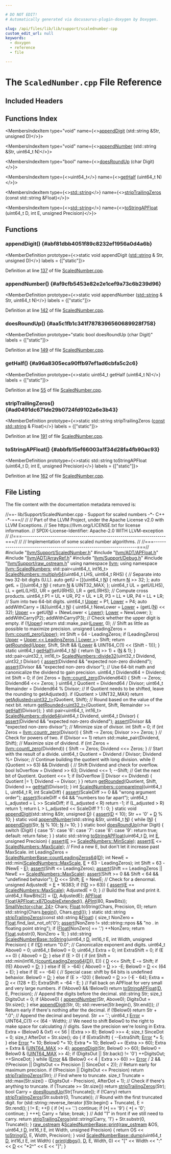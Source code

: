 ```yaml
---

# DO NOT EDIT!
# Automatically generated via docusaurus-plugin-doxygen by Doxygen.

slug: /api/files/lib/lib/support/scalednumber-cpp
custom_edit_url: null
keywords:
  - doxygen
  - reference
  - file

---
```





# The `ScaledNumber.cpp` File Reference

<DoxygenPage pluginConfig={pluginConfig}>



## Included Headers

<IncludesList>
<IncludesListItem
  filePath="llvm/Support/ScaledNumber.h"
  permalink="/docs/api/files/include/include/llvm/include/llvm/support/scalednumber-h"
  isLocal="true" />
<IncludesListItem
  filePath="llvm/ADT/APFloat.h"
  permalink="/docs/api/files/include/include/llvm/include/llvm/adt/apfloat-h"
  isLocal="true" />
<IncludesListItem
  filePath="llvm/ADT/ArrayRef.h"
  permalink="/docs/api/files/include/include/llvm/include/llvm/adt/arrayref-h"
  isLocal="true" />
<IncludesListItem
  filePath="llvm/Support/Debug.h"
  permalink="/docs/api/files/include/include/llvm/include/llvm/support/debug-h"
  isLocal="true" />
<IncludesListItem
  filePath="llvm/Support/raw_ostream.h"
  permalink="/docs/api/files/include/include/llvm/include/llvm/support/raw-ostream-h"
  isLocal="true" />
</IncludesList>

## Functions Index

<MembersIndex>

<MembersIndexItem
  type="void"
  name={<><a href="#abf81dbb4051f89c8232ef1956a0d4a6b">appendDigit</a> (std::string &amp;Str, unsigned D)</>}>
</MembersIndexItem>

<MembersIndexItem
  type="void"
  name={<><a href="#af9cfb5453e82e2e1cef9a73c6b239d96">appendNumber</a> (std::string &amp;Str, uint64&#95;t N)</>}>
</MembersIndexItem>

<MembersIndexItem
  type="bool"
  name={<><a href="#aa5c1fb1c341f7878396560689928f758">doesRoundUp</a> (char Digit)</>}>
</MembersIndexItem>

<MembersIndexItem
  type={<>uint64&#95;t</>}
  name={<><a href="#a96a8305eca90ffb97ef1ad6cbfa5c2c6">getHalf</a> (uint64&#95;t N)</>}>
</MembersIndexItem>

<MembersIndexItem
  type={<><a href="/docs/api/files/include/include/llvm/include/llvm/demangle/itaniumdemangle-h/#ae2b0d0345572d6718e219aa76d1d54edab45cffe084dd3d20d928bee85e7b0f21">std::string</a></>}
  name={<><a href="#ad0491dc671de29b0724fd9102a6e3b43">stripTrailingZeros</a> (const std::string &amp;Float)</>}>
</MembersIndexItem>

<MembersIndexItem
  type={<><a href="/docs/api/files/include/include/llvm/include/llvm/demangle/itaniumdemangle-h/#ae2b0d0345572d6718e219aa76d1d54edab45cffe084dd3d20d928bee85e7b0f21">std::string</a></>}
  name={<><a href="#abbfb15ef66003a1f34d28fa4fb90ac93">toStringAPFloat</a> (uint64&#95;t D, int E, unsigned Precision)</>}>
</MembersIndexItem>

</MembersIndex>


<SectionDefinition>

## Functions

### appendDigit() {#abf81dbb4051f89c8232ef1956a0d4a6b}

<MemberDefinition
  prototype={<>static void appendDigit (<a href="/docs/api/files/include/include/llvm/include/llvm/demangle/itaniumdemangle-h/#ae2b0d0345572d6718e219aa76d1d54edab45cffe084dd3d20d928bee85e7b0f21">std::string</a> &amp; Str, unsigned D)</>}
  labels = {["static"]}>

Definition at line <a href="#l00137">137</a> of file <a href="/docs/api/files/lib/lib/support/scalednumber-cpp">ScaledNumber.cpp</a>.
</MemberDefinition>

### appendNumber() {#af9cfb5453e82e2e1cef9a73c6b239d96}

<MemberDefinition
  prototype={<>static void appendNumber (<a href="/docs/api/files/include/include/llvm/include/llvm/demangle/itaniumdemangle-h/#ae2b0d0345572d6718e219aa76d1d54edab45cffe084dd3d20d928bee85e7b0f21">std::string</a> &amp; Str, uint64&#95;t N)</>}
  labels = {["static"]}>

Definition at line <a href="#l00142">142</a> of file <a href="/docs/api/files/lib/lib/support/scalednumber-cpp">ScaledNumber.cpp</a>.
</MemberDefinition>

### doesRoundUp() {#aa5c1fb1c341f7878396560689928f758}

<MemberDefinition
  prototype="static bool doesRoundUp (char Digit)"
  labels = {["static"]}>

Definition at line <a href="#l00149">149</a> of file <a href="/docs/api/files/lib/lib/support/scalednumber-cpp">ScaledNumber.cpp</a>.
</MemberDefinition>

### getHalf() {#a96a8305eca90ffb97ef1ad6cbfa5c2c6}

<MemberDefinition
  prototype={<>static uint64&#95;t getHalf (uint64&#95;t N)</>}
  labels = {["static"]}>

Definition at line <a href="#l00055">55</a> of file <a href="/docs/api/files/lib/lib/support/scalednumber-cpp">ScaledNumber.cpp</a>.
</MemberDefinition>

### stripTrailingZeros() {#ad0491dc671de29b0724fd9102a6e3b43}

<MemberDefinition
  prototype={<>static std::string stripTrailingZeros (<a href="/docs/api/files/lib/lib/target/lib/target/aarch64/aarch64promoteconstant-cpp/#a90f8350fecae261c25be85d38b451bff">const</a> <a href="/docs/api/files/include/include/llvm/include/llvm/demangle/itaniumdemangle-h/#ae2b0d0345572d6718e219aa76d1d54edab45cffe084dd3d20d928bee85e7b0f21">std::string</a> &amp; Float)</>}
  labels = {["static"]}>

Definition at line <a href="#l00191">191</a> of file <a href="/docs/api/files/lib/lib/support/scalednumber-cpp">ScaledNumber.cpp</a>.
</MemberDefinition>

### toStringAPFloat() {#abbfb15ef66003a1f34d28fa4fb90ac93}

<MemberDefinition
  prototype={<>static std::string toStringAPFloat (uint64&#95;t D, int E, unsigned Precision)</>}
  labels = {["static"]}>

Definition at line <a href="#l00162">162</a> of file <a href="/docs/api/files/lib/lib/support/scalednumber-cpp">ScaledNumber.cpp</a>.
</MemberDefinition>

</SectionDefinition>

## File Listing

The file content with the documentation metadata removed is:

<ProgramListing>

<Link id="l00001" /><CodeLine lineNumber="1"><Highlight kind="comment">//==- lib/Support/ScaledNumber.cpp - Support for scaled numbers -&#42;- C++ -&#42;-===//</Highlight><Highlight kind="normal"></Highlight></CodeLine>
<Link id="l00002" /><CodeLine lineNumber="2"><Highlight kind="normal"></Highlight><Highlight kind="comment">//</Highlight><Highlight kind="normal"></Highlight></CodeLine>
<Link id="l00003" /><CodeLine lineNumber="3"><Highlight kind="normal"></Highlight><Highlight kind="comment">// Part of the LLVM Project, under the Apache License v2.0 with LLVM Exceptions.</Highlight><Highlight kind="normal"></Highlight></CodeLine>
<Link id="l00004" /><CodeLine lineNumber="4"><Highlight kind="normal"></Highlight><Highlight kind="comment">// See https://llvm.org/LICENSE.txt for license information.</Highlight><Highlight kind="normal"></Highlight></CodeLine>
<Link id="l00005" /><CodeLine lineNumber="5"><Highlight kind="normal"></Highlight><Highlight kind="comment">// SPDX-License-Identifier: Apache-2.0 WITH LLVM-exception</Highlight><Highlight kind="normal"></Highlight></CodeLine>
<Link id="l00006" /><CodeLine lineNumber="6"><Highlight kind="normal"></Highlight><Highlight kind="comment">//</Highlight><Highlight kind="normal"></Highlight></CodeLine>
<Link id="l00007" /><CodeLine lineNumber="7"><Highlight kind="normal"></Highlight><Highlight kind="comment">//===----------------------------------------------------------------------===//</Highlight><Highlight kind="normal"></Highlight></CodeLine>
<Link id="l00008" /><CodeLine lineNumber="8"><Highlight kind="normal"></Highlight><Highlight kind="comment">//</Highlight><Highlight kind="normal"></Highlight></CodeLine>
<Link id="l00009" /><CodeLine lineNumber="9"><Highlight kind="normal"></Highlight><Highlight kind="comment">// Implementation of some scaled number algorithms.</Highlight><Highlight kind="normal"></Highlight></CodeLine>
<Link id="l00010" /><CodeLine lineNumber="10"><Highlight kind="normal"></Highlight><Highlight kind="comment">//</Highlight><Highlight kind="normal"></Highlight></CodeLine>
<Link id="l00011" /><CodeLine lineNumber="11"><Highlight kind="normal"></Highlight><Highlight kind="comment">//===----------------------------------------------------------------------===//</Highlight><Highlight kind="normal"></Highlight></CodeLine>
<Link id="l00012" /><CodeLine lineNumber="12"><Highlight kind="normal"></Highlight></CodeLine>
<Link id="l00013" /><CodeLine lineNumber="13"><Highlight kind="normal"></Highlight><Highlight kind="preprocessor">#include &quot;<a href="/docs/api/files/include/include/llvm/include/llvm/support/scalednumber-h">llvm/Support/ScaledNumber.h</a>&quot;</Highlight><Highlight kind="normal"></Highlight></CodeLine>
<Link id="l00014" /><CodeLine lineNumber="14"><Highlight kind="normal"></Highlight><Highlight kind="preprocessor">#include &quot;<a href="/docs/api/files/include/include/llvm/include/llvm/adt/apfloat-h">llvm/ADT/APFloat.h</a>&quot;</Highlight><Highlight kind="normal"></Highlight></CodeLine>
<Link id="l00015" /><CodeLine lineNumber="15"><Highlight kind="normal"></Highlight><Highlight kind="preprocessor">#include &quot;<a href="/docs/api/files/include/include/llvm/include/llvm/adt/arrayref-h">llvm/ADT/ArrayRef.h</a>&quot;</Highlight><Highlight kind="normal"></Highlight></CodeLine>
<Link id="l00016" /><CodeLine lineNumber="16"><Highlight kind="normal"></Highlight><Highlight kind="preprocessor">#include &quot;<a href="/docs/api/files/include/include/llvm/include/llvm/support/debug-h">llvm/Support/Debug.h</a>&quot;</Highlight><Highlight kind="normal"></Highlight></CodeLine>
<Link id="l00017" /><CodeLine lineNumber="17"><Highlight kind="normal"></Highlight><Highlight kind="preprocessor">#include &quot;<a href="/docs/api/files/include/include/llvm/include/llvm/support/raw-ostream-h">llvm/Support/raw&#95;ostream.h</a>&quot;</Highlight><Highlight kind="normal"></Highlight></CodeLine>
<Link id="l00018" /><CodeLine lineNumber="18"><Highlight kind="normal"></Highlight></CodeLine>
<Link id="l00019" /><CodeLine lineNumber="19"><Highlight kind="normal"></Highlight><Highlight kind="keyword">using namespace </Highlight><Highlight kind="normal"><a href="/docs/api/namespaces/llvm">llvm</a>;</Highlight></CodeLine>
<Link id="l00020" /><CodeLine lineNumber="20"><Highlight kind="normal"></Highlight><Highlight kind="keyword">using namespace </Highlight><Highlight kind="normal"><a href="/docs/api/namespaces/llvm/scalednumbers">llvm::ScaledNumbers</a>;</Highlight></CodeLine>
<Link id="l00021" /><CodeLine lineNumber="21"><Highlight kind="normal"></Highlight></CodeLine>
<Link id="l00022" /><CodeLine lineNumber="22" lineLink="/docs/api/namespaces/llvm/scalednumbers/#a22a8258f778d9c8d3069d89a611e0abd"><Highlight kind="normal">std::pair&lt;uint64&#95;t, int16&#95;t&gt; <a href="/docs/api/namespaces/llvm/scalednumbers/#a22a8258f778d9c8d3069d89a611e0abd">ScaledNumbers::multiply64</a>(uint64&#95;t LHS,</Highlight></CodeLine>
<Link id="l00023" /><CodeLine lineNumber="23"><Highlight kind="normal">                                                       uint64&#95;t RHS) &#123;</Highlight></CodeLine>
<Link id="l00024" /><CodeLine lineNumber="24"><Highlight kind="normal">  </Highlight><Highlight kind="comment">// Separate into two 32-bit digits (U.L).</Highlight><Highlight kind="normal"></Highlight></CodeLine>
<Link id="l00025" /><CodeLine lineNumber="25"><Highlight kind="normal">  </Highlight><Highlight kind="keyword">auto</Highlight><Highlight kind="normal"> getU = &#91;&#93;(uint64&#95;t <a href="/docs/api/files/lib/lib/support/regcomp-c/#a0240ac851181b84ac374872dc5434ee4">N</a>) &#123; </Highlight><Highlight kind="keywordflow">return</Highlight><Highlight kind="normal"> <a href="/docs/api/files/lib/lib/support/regcomp-c/#a0240ac851181b84ac374872dc5434ee4">N</a> &gt;&gt; 32; &#125;;</Highlight></CodeLine>
<Link id="l00026" /><CodeLine lineNumber="26"><Highlight kind="normal">  </Highlight><Highlight kind="keyword">auto</Highlight><Highlight kind="normal"> getL = &#91;&#93;(uint64&#95;t <a href="/docs/api/files/lib/lib/support/regcomp-c/#a0240ac851181b84ac374872dc5434ee4">N</a>) &#123; </Highlight><Highlight kind="keywordflow">return</Highlight><Highlight kind="normal"> <a href="/docs/api/files/lib/lib/support/regcomp-c/#a0240ac851181b84ac374872dc5434ee4">N</a> &amp; UINT32&#95;MAX; &#125;;</Highlight></CodeLine>
<Link id="l00027" /><CodeLine lineNumber="27"><Highlight kind="normal">  uint64&#95;t UL = getU(LHS), LL = getL(LHS), UR = getU(RHS), LR = getL(RHS);</Highlight></CodeLine>
<Link id="l00028" /><CodeLine lineNumber="28"><Highlight kind="normal"></Highlight></CodeLine>
<Link id="l00029" /><CodeLine lineNumber="29"><Highlight kind="normal">  </Highlight><Highlight kind="comment">// Compute cross products.</Highlight><Highlight kind="normal"></Highlight></CodeLine>
<Link id="l00030" /><CodeLine lineNumber="30"><Highlight kind="normal">  uint64&#95;t P1 = UL &#42; UR, P2 = UL &#42; LR, P3 = LL &#42; UR, P4 = LL &#42; LR;</Highlight></CodeLine>
<Link id="l00031" /><CodeLine lineNumber="31"><Highlight kind="normal"></Highlight></CodeLine>
<Link id="l00032" /><CodeLine lineNumber="32"><Highlight kind="normal">  </Highlight><Highlight kind="comment">// Sum into two 64-bit digits.</Highlight><Highlight kind="normal"></Highlight></CodeLine>
<Link id="l00033" /><CodeLine lineNumber="33"><Highlight kind="normal">  uint64&#95;t <a href="/docs/api/namespaces/llvm/#a6893db19648a2dba0912d181aaa57ec0a19de5b94f7b83900d4b296d9fa491aec">Upper</a> = P1, <a href="/docs/api/namespaces/llvm/#a6893db19648a2dba0912d181aaa57ec0ab75fcdd2d72d9e000beab48622402d93">Lower</a> = P4;</Highlight></CodeLine>
<Link id="l00034" /><CodeLine lineNumber="34"><Highlight kind="normal">  </Highlight><Highlight kind="keyword">auto</Highlight><Highlight kind="normal"> addWithCarry = &#91;&amp;&#93;(uint64&#95;t <a href="/docs/api/files/lib/lib/support/regcomp-c/#a0240ac851181b84ac374872dc5434ee4">N</a>) &#123;</Highlight></CodeLine>
<Link id="l00035" /><CodeLine lineNumber="35"><Highlight kind="normal">    uint64&#95;t NewLower = <a href="/docs/api/namespaces/llvm/#a6893db19648a2dba0912d181aaa57ec0ab75fcdd2d72d9e000beab48622402d93">Lower</a> + (getL(<a href="/docs/api/files/lib/lib/support/regcomp-c/#a0240ac851181b84ac374872dc5434ee4">N</a>) &lt;&lt; 32);</Highlight></CodeLine>
<Link id="l00036" /><CodeLine lineNumber="36"><Highlight kind="normal">    <a href="/docs/api/namespaces/llvm/#a6893db19648a2dba0912d181aaa57ec0a19de5b94f7b83900d4b296d9fa491aec">Upper</a> += getU(<a href="/docs/api/files/lib/lib/support/regcomp-c/#a0240ac851181b84ac374872dc5434ee4">N</a>) + (NewLower &lt; <a href="/docs/api/namespaces/llvm/#a6893db19648a2dba0912d181aaa57ec0ab75fcdd2d72d9e000beab48622402d93">Lower</a>);</Highlight></CodeLine>
<Link id="l00037" /><CodeLine lineNumber="37"><Highlight kind="normal">    <a href="/docs/api/namespaces/llvm/#a6893db19648a2dba0912d181aaa57ec0ab75fcdd2d72d9e000beab48622402d93">Lower</a> = NewLower;</Highlight></CodeLine>
<Link id="l00038" /><CodeLine lineNumber="38"><Highlight kind="normal">  &#125;;</Highlight></CodeLine>
<Link id="l00039" /><CodeLine lineNumber="39"><Highlight kind="normal">  addWithCarry(P2);</Highlight></CodeLine>
<Link id="l00040" /><CodeLine lineNumber="40"><Highlight kind="normal">  addWithCarry(P3);</Highlight></CodeLine>
<Link id="l00041" /><CodeLine lineNumber="41"><Highlight kind="normal"></Highlight></CodeLine>
<Link id="l00042" /><CodeLine lineNumber="42"><Highlight kind="normal">  </Highlight><Highlight kind="comment">// Check whether the upper digit is empty.</Highlight><Highlight kind="normal"></Highlight></CodeLine>
<Link id="l00043" /><CodeLine lineNumber="43"><Highlight kind="normal">  </Highlight><Highlight kind="keywordflow">if</Highlight><Highlight kind="normal"> (!<a href="/docs/api/namespaces/llvm/#a6893db19648a2dba0912d181aaa57ec0a19de5b94f7b83900d4b296d9fa491aec">Upper</a>)</Highlight></CodeLine>
<Link id="l00044" /><CodeLine lineNumber="44"><Highlight kind="normal">    </Highlight><Highlight kind="keywordflow">return</Highlight><Highlight kind="normal"> std::make&#95;pair(<a href="/docs/api/namespaces/llvm/#a6893db19648a2dba0912d181aaa57ec0ab75fcdd2d72d9e000beab48622402d93">Lower</a>, 0);</Highlight></CodeLine>
<Link id="l00045" /><CodeLine lineNumber="45"><Highlight kind="normal"></Highlight></CodeLine>
<Link id="l00046" /><CodeLine lineNumber="46"><Highlight kind="normal">  </Highlight><Highlight kind="comment">// Shift as little as possible to maximize precision.</Highlight><Highlight kind="normal"></Highlight></CodeLine>
<Link id="l00047" /><CodeLine lineNumber="47"><Highlight kind="normal">  </Highlight><Highlight kind="keywordtype">unsigned</Highlight><Highlight kind="normal"> LeadingZeros = <a href="/docs/api/namespaces/llvm/#a66191f0bcc8c62b784819e9e96ceeba2">llvm::countl&#95;zero</a>(<a href="/docs/api/namespaces/llvm/#a6893db19648a2dba0912d181aaa57ec0a19de5b94f7b83900d4b296d9fa491aec">Upper</a>);</Highlight></CodeLine>
<Link id="l00048" /><CodeLine lineNumber="48"><Highlight kind="normal">  </Highlight><Highlight kind="keywordtype">int</Highlight><Highlight kind="normal"> Shift = 64 - LeadingZeros;</Highlight></CodeLine>
<Link id="l00049" /><CodeLine lineNumber="49"><Highlight kind="normal">  </Highlight><Highlight kind="keywordflow">if</Highlight><Highlight kind="normal"> (LeadingZeros)</Highlight></CodeLine>
<Link id="l00050" /><CodeLine lineNumber="50"><Highlight kind="normal">    <a href="/docs/api/namespaces/llvm/#a6893db19648a2dba0912d181aaa57ec0a19de5b94f7b83900d4b296d9fa491aec">Upper</a> = <a href="/docs/api/namespaces/llvm/#a6893db19648a2dba0912d181aaa57ec0a19de5b94f7b83900d4b296d9fa491aec">Upper &lt;&lt; LeadingZeros | Lower &gt;</a>&gt; Shift;</Highlight></CodeLine>
<Link id="l00051" /><CodeLine lineNumber="51"><Highlight kind="normal">  </Highlight><Highlight kind="keywordflow">return</Highlight><Highlight kind="normal"> <a href="/docs/api/namespaces/llvm/scalednumbers/#a8cfbb3bd6b2b9dbaee4f30a5b5fa5968">getRounded</a>(<a href="/docs/api/namespaces/llvm/#a6893db19648a2dba0912d181aaa57ec0a19de5b94f7b83900d4b296d9fa491aec">Upper</a>, Shift,</Highlight></CodeLine>
<Link id="l00052" /><CodeLine lineNumber="52"><Highlight kind="normal">                    Shift &amp;&amp; (<a href="/docs/api/namespaces/llvm/#a6893db19648a2dba0912d181aaa57ec0ab75fcdd2d72d9e000beab48622402d93">Lower</a> &amp; UINT64&#95;C(1) &lt;&lt; (Shift - 1)));</Highlight></CodeLine>
<Link id="l00053" /><CodeLine lineNumber="53"><Highlight kind="normal">&#125;</Highlight></CodeLine>
<Link id="l00054" /><CodeLine lineNumber="54"><Highlight kind="normal"></Highlight></CodeLine>
<Link id="l00055" /><CodeLine lineNumber="55" lineLink="#a96a8305eca90ffb97ef1ad6cbfa5c2c6"><Highlight kind="normal"></Highlight><Highlight kind="keyword">static</Highlight><Highlight kind="normal"> uint64&#95;t <a href="#a96a8305eca90ffb97ef1ad6cbfa5c2c6">getHalf</a>(uint64&#95;t <a href="/docs/api/files/lib/lib/support/regcomp-c/#a0240ac851181b84ac374872dc5434ee4">N</a>) &#123; </Highlight><Highlight kind="keywordflow">return</Highlight><Highlight kind="normal"> (<a href="/docs/api/files/lib/lib/support/regcomp-c/#a0240ac851181b84ac374872dc5434ee4">N</a> &gt;&gt; 1) + (<a href="/docs/api/files/lib/lib/support/regcomp-c/#a0240ac851181b84ac374872dc5434ee4">N</a> &amp; 1); &#125;</Highlight></CodeLine>
<Link id="l00056" /><CodeLine lineNumber="56"><Highlight kind="normal"></Highlight></CodeLine>
<Link id="l00057" /><CodeLine lineNumber="57" lineLink="/docs/api/namespaces/llvm/scalednumbers/#aa14759185c83674952abadab760c2028"><Highlight kind="normal">std::pair&lt;uint32&#95;t, int16&#95;t&gt; <a href="/docs/api/namespaces/llvm/scalednumbers/#aa14759185c83674952abadab760c2028">ScaledNumbers::divide32</a>(uint32&#95;t Dividend,</Highlight></CodeLine>
<Link id="l00058" /><CodeLine lineNumber="58"><Highlight kind="normal">                                                     uint32&#95;t Divisor) &#123;</Highlight></CodeLine>
<Link id="l00059" /><CodeLine lineNumber="59"><Highlight kind="normal">  <a href="/docs/api/files/lib/lib/target/lib/target/amdgpu/silowercontrolflow-cpp/#a4868c5d81c5ccc98c47aeab6244346a0">assert</a>(Dividend &amp;&amp; </Highlight><Highlight kind="stringliteral">&quot;expected non-zero dividend&quot;</Highlight><Highlight kind="normal">);</Highlight></CodeLine>
<Link id="l00060" /><CodeLine lineNumber="60"><Highlight kind="normal">  <a href="/docs/api/files/lib/lib/target/lib/target/amdgpu/silowercontrolflow-cpp/#a4868c5d81c5ccc98c47aeab6244346a0">assert</a>(Divisor &amp;&amp; </Highlight><Highlight kind="stringliteral">&quot;expected non-zero divisor&quot;</Highlight><Highlight kind="normal">);</Highlight></CodeLine>
<Link id="l00061" /><CodeLine lineNumber="61"><Highlight kind="normal"></Highlight></CodeLine>
<Link id="l00062" /><CodeLine lineNumber="62"><Highlight kind="normal">  </Highlight><Highlight kind="comment">// Use 64-bit math and canonicalize the dividend to gain precision.</Highlight><Highlight kind="normal"></Highlight></CodeLine>
<Link id="l00063" /><CodeLine lineNumber="63"><Highlight kind="normal">  uint64&#95;t Dividend64 = Dividend;</Highlight></CodeLine>
<Link id="l00064" /><CodeLine lineNumber="64"><Highlight kind="normal">  </Highlight><Highlight kind="keywordtype">int</Highlight><Highlight kind="normal"> Shift = 0;</Highlight></CodeLine>
<Link id="l00065" /><CodeLine lineNumber="65"><Highlight kind="normal">  </Highlight><Highlight kind="keywordflow">if</Highlight><Highlight kind="normal"> (</Highlight><Highlight kind="keywordtype">int</Highlight><Highlight kind="normal"> Zeros = <a href="/docs/api/namespaces/llvm/#a66191f0bcc8c62b784819e9e96ceeba2">llvm::countl&#95;zero</a>(Dividend64)) &#123;</Highlight></CodeLine>
<Link id="l00066" /><CodeLine lineNumber="66"><Highlight kind="normal">    Shift -= Zeros;</Highlight></CodeLine>
<Link id="l00067" /><CodeLine lineNumber="67"><Highlight kind="normal">    Dividend64 &lt;&lt;= Zeros;</Highlight></CodeLine>
<Link id="l00068" /><CodeLine lineNumber="68"><Highlight kind="normal">  &#125;</Highlight></CodeLine>
<Link id="l00069" /><CodeLine lineNumber="69"><Highlight kind="normal">  uint64&#95;t Quotient = Dividend64 / Divisor;</Highlight></CodeLine>
<Link id="l00070" /><CodeLine lineNumber="70"><Highlight kind="normal">  uint64&#95;t Remainder = Dividend64 % Divisor;</Highlight></CodeLine>
<Link id="l00071" /><CodeLine lineNumber="71"><Highlight kind="normal"></Highlight></CodeLine>
<Link id="l00072" /><CodeLine lineNumber="72"><Highlight kind="normal">  </Highlight><Highlight kind="comment">// If Quotient needs to be shifted, leave the rounding to getAdjusted().</Highlight><Highlight kind="normal"></Highlight></CodeLine>
<Link id="l00073" /><CodeLine lineNumber="73"><Highlight kind="normal">  </Highlight><Highlight kind="keywordflow">if</Highlight><Highlight kind="normal"> (Quotient &gt; UINT32&#95;MAX)</Highlight></CodeLine>
<Link id="l00074" /><CodeLine lineNumber="74"><Highlight kind="normal">    </Highlight><Highlight kind="keywordflow">return</Highlight><Highlight kind="normal"> <a href="/docs/api/namespaces/llvm/scalednumbers/#a577d9fbdf827eebebf03e40b1d271f51">getAdjusted&lt;uint32&#95;t&gt;</a>(Quotient, Shift);</Highlight></CodeLine>
<Link id="l00075" /><CodeLine lineNumber="75"><Highlight kind="normal"></Highlight></CodeLine>
<Link id="l00076" /><CodeLine lineNumber="76"><Highlight kind="normal">  </Highlight><Highlight kind="comment">// Round based on the value of the next bit.</Highlight><Highlight kind="normal"></Highlight></CodeLine>
<Link id="l00077" /><CodeLine lineNumber="77"><Highlight kind="normal">  </Highlight><Highlight kind="keywordflow">return</Highlight><Highlight kind="normal"> <a href="/docs/api/namespaces/llvm/scalednumbers/#a8cfbb3bd6b2b9dbaee4f30a5b5fa5968">getRounded&lt;uint32&#95;t&gt;</a>(Quotient, Shift, Remainder &gt;= <a href="#a96a8305eca90ffb97ef1ad6cbfa5c2c6">getHalf</a>(Divisor));</Highlight></CodeLine>
<Link id="l00078" /><CodeLine lineNumber="78"><Highlight kind="normal">&#125;</Highlight></CodeLine>
<Link id="l00079" /><CodeLine lineNumber="79"><Highlight kind="normal"></Highlight></CodeLine>
<Link id="l00080" /><CodeLine lineNumber="80" lineLink="/docs/api/namespaces/llvm/scalednumbers/#a0a6b36937186eb47bc6004f2eb0a7eee"><Highlight kind="normal">std::pair&lt;uint64&#95;t, int16&#95;t&gt; <a href="/docs/api/namespaces/llvm/scalednumbers/#a0a6b36937186eb47bc6004f2eb0a7eee">ScaledNumbers::divide64</a>(uint64&#95;t Dividend,</Highlight></CodeLine>
<Link id="l00081" /><CodeLine lineNumber="81"><Highlight kind="normal">                                                     uint64&#95;t Divisor) &#123;</Highlight></CodeLine>
<Link id="l00082" /><CodeLine lineNumber="82"><Highlight kind="normal">  <a href="/docs/api/files/lib/lib/target/lib/target/amdgpu/silowercontrolflow-cpp/#a4868c5d81c5ccc98c47aeab6244346a0">assert</a>(Dividend &amp;&amp; </Highlight><Highlight kind="stringliteral">&quot;expected non-zero dividend&quot;</Highlight><Highlight kind="normal">);</Highlight></CodeLine>
<Link id="l00083" /><CodeLine lineNumber="83"><Highlight kind="normal">  <a href="/docs/api/files/lib/lib/target/lib/target/amdgpu/silowercontrolflow-cpp/#a4868c5d81c5ccc98c47aeab6244346a0">assert</a>(Divisor &amp;&amp; </Highlight><Highlight kind="stringliteral">&quot;expected non-zero divisor&quot;</Highlight><Highlight kind="normal">);</Highlight></CodeLine>
<Link id="l00084" /><CodeLine lineNumber="84"><Highlight kind="normal"></Highlight></CodeLine>
<Link id="l00085" /><CodeLine lineNumber="85"><Highlight kind="normal">  </Highlight><Highlight kind="comment">// Minimize size of divisor.</Highlight><Highlight kind="normal"></Highlight></CodeLine>
<Link id="l00086" /><CodeLine lineNumber="86"><Highlight kind="normal">  </Highlight><Highlight kind="keywordtype">int</Highlight><Highlight kind="normal"> Shift = 0;</Highlight></CodeLine>
<Link id="l00087" /><CodeLine lineNumber="87"><Highlight kind="normal">  </Highlight><Highlight kind="keywordflow">if</Highlight><Highlight kind="normal"> (</Highlight><Highlight kind="keywordtype">int</Highlight><Highlight kind="normal"> Zeros = <a href="/docs/api/namespaces/llvm/#a57d2f9ee99e9e68cff564d0d579c8163">llvm::countr&#95;zero</a>(Divisor)) &#123;</Highlight></CodeLine>
<Link id="l00088" /><CodeLine lineNumber="88"><Highlight kind="normal">    Shift -= Zeros;</Highlight></CodeLine>
<Link id="l00089" /><CodeLine lineNumber="89"><Highlight kind="normal">    Divisor &gt;&gt;= Zeros;</Highlight></CodeLine>
<Link id="l00090" /><CodeLine lineNumber="90"><Highlight kind="normal">  &#125;</Highlight></CodeLine>
<Link id="l00091" /><CodeLine lineNumber="91"><Highlight kind="normal"></Highlight></CodeLine>
<Link id="l00092" /><CodeLine lineNumber="92"><Highlight kind="normal">  </Highlight><Highlight kind="comment">// Check for powers of two.</Highlight><Highlight kind="normal"></Highlight></CodeLine>
<Link id="l00093" /><CodeLine lineNumber="93"><Highlight kind="normal">  </Highlight><Highlight kind="keywordflow">if</Highlight><Highlight kind="normal"> (Divisor == 1)</Highlight></CodeLine>
<Link id="l00094" /><CodeLine lineNumber="94"><Highlight kind="normal">    </Highlight><Highlight kind="keywordflow">return</Highlight><Highlight kind="normal"> std::make&#95;pair(Dividend, Shift);</Highlight></CodeLine>
<Link id="l00095" /><CodeLine lineNumber="95"><Highlight kind="normal"></Highlight></CodeLine>
<Link id="l00096" /><CodeLine lineNumber="96"><Highlight kind="normal">  </Highlight><Highlight kind="comment">// Maximize size of dividend.</Highlight><Highlight kind="normal"></Highlight></CodeLine>
<Link id="l00097" /><CodeLine lineNumber="97"><Highlight kind="normal">  </Highlight><Highlight kind="keywordflow">if</Highlight><Highlight kind="normal"> (</Highlight><Highlight kind="keywordtype">int</Highlight><Highlight kind="normal"> Zeros = <a href="/docs/api/namespaces/llvm/#a66191f0bcc8c62b784819e9e96ceeba2">llvm::countl&#95;zero</a>(Dividend)) &#123;</Highlight></CodeLine>
<Link id="l00098" /><CodeLine lineNumber="98"><Highlight kind="normal">    Shift -= Zeros;</Highlight></CodeLine>
<Link id="l00099" /><CodeLine lineNumber="99"><Highlight kind="normal">    Dividend &lt;&lt;= Zeros;</Highlight></CodeLine>
<Link id="l00100" /><CodeLine lineNumber="100"><Highlight kind="normal">  &#125;</Highlight></CodeLine>
<Link id="l00101" /><CodeLine lineNumber="101"><Highlight kind="normal"></Highlight></CodeLine>
<Link id="l00102" /><CodeLine lineNumber="102"><Highlight kind="normal">  </Highlight><Highlight kind="comment">// Start with the result of a divide.</Highlight><Highlight kind="normal"></Highlight></CodeLine>
<Link id="l00103" /><CodeLine lineNumber="103"><Highlight kind="normal">  uint64&#95;t Quotient = Dividend / Divisor;</Highlight></CodeLine>
<Link id="l00104" /><CodeLine lineNumber="104"><Highlight kind="normal">  Dividend %= Divisor;</Highlight></CodeLine>
<Link id="l00105" /><CodeLine lineNumber="105"><Highlight kind="normal"></Highlight></CodeLine>
<Link id="l00106" /><CodeLine lineNumber="106"><Highlight kind="normal">  </Highlight><Highlight kind="comment">// Continue building the quotient with long division.</Highlight><Highlight kind="normal"></Highlight></CodeLine>
<Link id="l00107" /><CodeLine lineNumber="107"><Highlight kind="normal">  </Highlight><Highlight kind="keywordflow">while</Highlight><Highlight kind="normal"> (!(Quotient &gt;&gt; 63) &amp;&amp; Dividend) &#123;</Highlight></CodeLine>
<Link id="l00108" /><CodeLine lineNumber="108"><Highlight kind="normal">    </Highlight><Highlight kind="comment">// Shift Dividend and check for overflow.</Highlight><Highlight kind="normal"></Highlight></CodeLine>
<Link id="l00109" /><CodeLine lineNumber="109"><Highlight kind="normal">    </Highlight><Highlight kind="keywordtype">bool</Highlight><Highlight kind="normal"> IsOverflow = Dividend &gt;&gt; 63;</Highlight></CodeLine>
<Link id="l00110" /><CodeLine lineNumber="110"><Highlight kind="normal">    Dividend &lt;&lt;= 1;</Highlight></CodeLine>
<Link id="l00111" /><CodeLine lineNumber="111"><Highlight kind="normal">    --Shift;</Highlight></CodeLine>
<Link id="l00112" /><CodeLine lineNumber="112"><Highlight kind="normal"></Highlight></CodeLine>
<Link id="l00113" /><CodeLine lineNumber="113"><Highlight kind="normal">    </Highlight><Highlight kind="comment">// Get the next bit of Quotient.</Highlight><Highlight kind="normal"></Highlight></CodeLine>
<Link id="l00114" /><CodeLine lineNumber="114"><Highlight kind="normal">    Quotient &lt;&lt;= 1;</Highlight></CodeLine>
<Link id="l00115" /><CodeLine lineNumber="115"><Highlight kind="normal">    </Highlight><Highlight kind="keywordflow">if</Highlight><Highlight kind="normal"> (IsOverflow || Divisor &lt;= Dividend) &#123;</Highlight></CodeLine>
<Link id="l00116" /><CodeLine lineNumber="116"><Highlight kind="normal">      Quotient |= 1;</Highlight></CodeLine>
<Link id="l00117" /><CodeLine lineNumber="117"><Highlight kind="normal">      Dividend -= Divisor;</Highlight></CodeLine>
<Link id="l00118" /><CodeLine lineNumber="118"><Highlight kind="normal">    &#125;</Highlight></CodeLine>
<Link id="l00119" /><CodeLine lineNumber="119"><Highlight kind="normal">  &#125;</Highlight></CodeLine>
<Link id="l00120" /><CodeLine lineNumber="120"><Highlight kind="normal"></Highlight></CodeLine>
<Link id="l00121" /><CodeLine lineNumber="121"><Highlight kind="normal">  </Highlight><Highlight kind="keywordflow">return</Highlight><Highlight kind="normal"> <a href="/docs/api/namespaces/llvm/scalednumbers/#a8cfbb3bd6b2b9dbaee4f30a5b5fa5968">getRounded</a>(Quotient, Shift, Dividend &gt;= <a href="#a96a8305eca90ffb97ef1ad6cbfa5c2c6">getHalf</a>(Divisor));</Highlight></CodeLine>
<Link id="l00122" /><CodeLine lineNumber="122"><Highlight kind="normal">&#125;</Highlight></CodeLine>
<Link id="l00123" /><CodeLine lineNumber="123"><Highlight kind="normal"></Highlight></CodeLine>
<Link id="l00124" /><CodeLine lineNumber="124" lineLink="/docs/api/namespaces/llvm/scalednumbers/#ac4653521234cb7bc516c08e898036a42"><Highlight kind="normal"></Highlight><Highlight kind="keywordtype">int</Highlight><Highlight kind="normal"> <a href="/docs/api/namespaces/llvm/scalednumbers/#ac4653521234cb7bc516c08e898036a42">ScaledNumbers::compareImpl</a>(uint64&#95;t L, uint64&#95;t R, </Highlight><Highlight kind="keywordtype">int</Highlight><Highlight kind="normal"> ScaleDiff) &#123;</Highlight></CodeLine>
<Link id="l00125" /><CodeLine lineNumber="125"><Highlight kind="normal">  <a href="/docs/api/files/lib/lib/target/lib/target/amdgpu/silowercontrolflow-cpp/#a4868c5d81c5ccc98c47aeab6244346a0">assert</a>(ScaleDiff &gt;= 0 &amp;&amp; </Highlight><Highlight kind="stringliteral">&quot;wrong argument order&quot;</Highlight><Highlight kind="normal">);</Highlight></CodeLine>
<Link id="l00126" /><CodeLine lineNumber="126"><Highlight kind="normal">  <a href="/docs/api/files/lib/lib/target/lib/target/amdgpu/silowercontrolflow-cpp/#a4868c5d81c5ccc98c47aeab6244346a0">assert</a>(ScaleDiff &lt; 64 &amp;&amp; </Highlight><Highlight kind="stringliteral">&quot;numbers too far apart&quot;</Highlight><Highlight kind="normal">);</Highlight></CodeLine>
<Link id="l00127" /><CodeLine lineNumber="127"><Highlight kind="normal"></Highlight></CodeLine>
<Link id="l00128" /><CodeLine lineNumber="128"><Highlight kind="normal">  uint64&#95;t L&#95;adjusted = L &gt;&gt; ScaleDiff;</Highlight></CodeLine>
<Link id="l00129" /><CodeLine lineNumber="129"><Highlight kind="normal">  </Highlight><Highlight kind="keywordflow">if</Highlight><Highlight kind="normal"> (L&#95;adjusted &lt; R)</Highlight></CodeLine>
<Link id="l00130" /><CodeLine lineNumber="130"><Highlight kind="normal">    </Highlight><Highlight kind="keywordflow">return</Highlight><Highlight kind="normal"> -1;</Highlight></CodeLine>
<Link id="l00131" /><CodeLine lineNumber="131"><Highlight kind="normal">  </Highlight><Highlight kind="keywordflow">if</Highlight><Highlight kind="normal"> (L&#95;adjusted &gt; R)</Highlight></CodeLine>
<Link id="l00132" /><CodeLine lineNumber="132"><Highlight kind="normal">    </Highlight><Highlight kind="keywordflow">return</Highlight><Highlight kind="normal"> 1;</Highlight></CodeLine>
<Link id="l00133" /><CodeLine lineNumber="133"><Highlight kind="normal"></Highlight></CodeLine>
<Link id="l00134" /><CodeLine lineNumber="134"><Highlight kind="normal">  </Highlight><Highlight kind="keywordflow">return</Highlight><Highlight kind="normal"> L &gt; L&#95;adjusted &lt;&lt; ScaleDiff ? 1 : 0;</Highlight></CodeLine>
<Link id="l00135" /><CodeLine lineNumber="135"><Highlight kind="normal">&#125;</Highlight></CodeLine>
<Link id="l00136" /><CodeLine lineNumber="136"><Highlight kind="normal"></Highlight></CodeLine>
<Link id="l00137" /><CodeLine lineNumber="137" lineLink="#abf81dbb4051f89c8232ef1956a0d4a6b"><Highlight kind="normal"></Highlight><Highlight kind="keyword">static</Highlight><Highlight kind="normal"> </Highlight><Highlight kind="keywordtype">void</Highlight><Highlight kind="normal"> <a href="#abf81dbb4051f89c8232ef1956a0d4a6b">appendDigit</a>(std::string &amp;Str, </Highlight><Highlight kind="keywordtype">unsigned</Highlight><Highlight kind="normal"> <a href="/docs/api/files/lib/lib/ir/builtingcs-cpp/#a6a9f043784cf87001c84980afa76da82">D</a>) &#123;</Highlight></CodeLine>
<Link id="l00138" /><CodeLine lineNumber="138"><Highlight kind="normal">  <a href="/docs/api/files/lib/lib/target/lib/target/amdgpu/silowercontrolflow-cpp/#a4868c5d81c5ccc98c47aeab6244346a0">assert</a>(<a href="/docs/api/files/lib/lib/ir/builtingcs-cpp/#a6a9f043784cf87001c84980afa76da82">D</a> &lt; 10);</Highlight></CodeLine>
<Link id="l00139" /><CodeLine lineNumber="139"><Highlight kind="normal">  Str += </Highlight><Highlight kind="charliteral">&#39;0&#39;</Highlight><Highlight kind="normal"> + <a href="/docs/api/files/lib/lib/ir/builtingcs-cpp/#a6a9f043784cf87001c84980afa76da82">D</a> % 10;</Highlight></CodeLine>
<Link id="l00140" /><CodeLine lineNumber="140"><Highlight kind="normal">&#125;</Highlight></CodeLine>
<Link id="l00141" /><CodeLine lineNumber="141"><Highlight kind="normal"></Highlight></CodeLine>
<Link id="l00142" /><CodeLine lineNumber="142" lineLink="#af9cfb5453e82e2e1cef9a73c6b239d96"><Highlight kind="normal"></Highlight><Highlight kind="keyword">static</Highlight><Highlight kind="normal"> </Highlight><Highlight kind="keywordtype">void</Highlight><Highlight kind="normal"> <a href="#af9cfb5453e82e2e1cef9a73c6b239d96">appendNumber</a>(std::string &amp;Str, uint64&#95;t <a href="/docs/api/files/lib/lib/support/regcomp-c/#a0240ac851181b84ac374872dc5434ee4">N</a>) &#123;</Highlight></CodeLine>
<Link id="l00143" /><CodeLine lineNumber="143"><Highlight kind="normal">  </Highlight><Highlight kind="keywordflow">while</Highlight><Highlight kind="normal"> (<a href="/docs/api/files/lib/lib/support/regcomp-c/#a0240ac851181b84ac374872dc5434ee4">N</a>) &#123;</Highlight></CodeLine>
<Link id="l00144" /><CodeLine lineNumber="144"><Highlight kind="normal">    <a href="#abf81dbb4051f89c8232ef1956a0d4a6b">appendDigit</a>(Str, <a href="/docs/api/files/lib/lib/support/regcomp-c/#a0240ac851181b84ac374872dc5434ee4">N</a> % 10);</Highlight></CodeLine>
<Link id="l00145" /><CodeLine lineNumber="145"><Highlight kind="normal">    <a href="/docs/api/files/lib/lib/support/regcomp-c/#a0240ac851181b84ac374872dc5434ee4">N</a> /= 10;</Highlight></CodeLine>
<Link id="l00146" /><CodeLine lineNumber="146"><Highlight kind="normal">  &#125;</Highlight></CodeLine>
<Link id="l00147" /><CodeLine lineNumber="147"><Highlight kind="normal">&#125;</Highlight></CodeLine>
<Link id="l00148" /><CodeLine lineNumber="148"><Highlight kind="normal"></Highlight></CodeLine>
<Link id="l00149" /><CodeLine lineNumber="149" lineLink="#aa5c1fb1c341f7878396560689928f758"><Highlight kind="normal"></Highlight><Highlight kind="keyword">static</Highlight><Highlight kind="normal"> </Highlight><Highlight kind="keywordtype">bool</Highlight><Highlight kind="normal"> <a href="#aa5c1fb1c341f7878396560689928f758">doesRoundUp</a>(</Highlight><Highlight kind="keywordtype">char</Highlight><Highlight kind="normal"> Digit) &#123;</Highlight></CodeLine>
<Link id="l00150" /><CodeLine lineNumber="150"><Highlight kind="normal">  </Highlight><Highlight kind="keywordflow">switch</Highlight><Highlight kind="normal"> (Digit) &#123;</Highlight></CodeLine>
<Link id="l00151" /><CodeLine lineNumber="151"><Highlight kind="normal">  </Highlight><Highlight kind="keywordflow">case</Highlight><Highlight kind="normal"> </Highlight><Highlight kind="charliteral">&#39;5&#39;</Highlight><Highlight kind="normal">:</Highlight></CodeLine>
<Link id="l00152" /><CodeLine lineNumber="152"><Highlight kind="normal">  </Highlight><Highlight kind="keywordflow">case</Highlight><Highlight kind="normal"> </Highlight><Highlight kind="charliteral">&#39;6&#39;</Highlight><Highlight kind="normal">:</Highlight></CodeLine>
<Link id="l00153" /><CodeLine lineNumber="153"><Highlight kind="normal">  </Highlight><Highlight kind="keywordflow">case</Highlight><Highlight kind="normal"> </Highlight><Highlight kind="charliteral">&#39;7&#39;</Highlight><Highlight kind="normal">:</Highlight></CodeLine>
<Link id="l00154" /><CodeLine lineNumber="154"><Highlight kind="normal">  </Highlight><Highlight kind="keywordflow">case</Highlight><Highlight kind="normal"> </Highlight><Highlight kind="charliteral">&#39;8&#39;</Highlight><Highlight kind="normal">:</Highlight></CodeLine>
<Link id="l00155" /><CodeLine lineNumber="155"><Highlight kind="normal">  </Highlight><Highlight kind="keywordflow">case</Highlight><Highlight kind="normal"> </Highlight><Highlight kind="charliteral">&#39;9&#39;</Highlight><Highlight kind="normal">:</Highlight></CodeLine>
<Link id="l00156" /><CodeLine lineNumber="156"><Highlight kind="normal">    </Highlight><Highlight kind="keywordflow">return</Highlight><Highlight kind="normal"> </Highlight><Highlight kind="keyword">true</Highlight><Highlight kind="normal">;</Highlight></CodeLine>
<Link id="l00157" /><CodeLine lineNumber="157"><Highlight kind="normal">  </Highlight><Highlight kind="keywordflow">default</Highlight><Highlight kind="normal">:</Highlight></CodeLine>
<Link id="l00158" /><CodeLine lineNumber="158"><Highlight kind="normal">    </Highlight><Highlight kind="keywordflow">return</Highlight><Highlight kind="normal"> </Highlight><Highlight kind="keyword">false</Highlight><Highlight kind="normal">;</Highlight></CodeLine>
<Link id="l00159" /><CodeLine lineNumber="159"><Highlight kind="normal">  &#125;</Highlight></CodeLine>
<Link id="l00160" /><CodeLine lineNumber="160"><Highlight kind="normal">&#125;</Highlight></CodeLine>
<Link id="l00161" /><CodeLine lineNumber="161"><Highlight kind="normal"></Highlight></CodeLine>
<Link id="l00162" /><CodeLine lineNumber="162" lineLink="#abbfb15ef66003a1f34d28fa4fb90ac93"><Highlight kind="normal"></Highlight><Highlight kind="keyword">static</Highlight><Highlight kind="normal"> std::string <a href="#abbfb15ef66003a1f34d28fa4fb90ac93">toStringAPFloat</a>(uint64&#95;t <a href="/docs/api/files/lib/lib/ir/builtingcs-cpp/#a6a9f043784cf87001c84980afa76da82">D</a>, </Highlight><Highlight kind="keywordtype">int</Highlight><Highlight kind="normal"> <a href="/docs/api/files/lib/lib/ir/builtingcs-cpp/#abb2b3a60ccc38a28239e19a1646e0c8a">E</a>, </Highlight><Highlight kind="keywordtype">unsigned</Highlight><Highlight kind="normal"> Precision) &#123;</Highlight></CodeLine>
<Link id="l00163" /><CodeLine lineNumber="163"><Highlight kind="normal">  <a href="/docs/api/files/lib/lib/target/lib/target/amdgpu/silowercontrolflow-cpp/#a4868c5d81c5ccc98c47aeab6244346a0">assert</a>(<a href="/docs/api/files/lib/lib/ir/builtingcs-cpp/#abb2b3a60ccc38a28239e19a1646e0c8a">E</a> &gt;= <a href="/docs/api/namespaces/llvm/scalednumbers/#a531ff53704c3545c63189ddea8e9b39b">ScaledNumbers::MinScale</a>);</Highlight></CodeLine>
<Link id="l00164" /><CodeLine lineNumber="164"><Highlight kind="normal">  <a href="/docs/api/files/lib/lib/target/lib/target/amdgpu/silowercontrolflow-cpp/#a4868c5d81c5ccc98c47aeab6244346a0">assert</a>(<a href="/docs/api/files/lib/lib/ir/builtingcs-cpp/#abb2b3a60ccc38a28239e19a1646e0c8a">E</a> &lt;= <a href="/docs/api/namespaces/llvm/scalednumbers/#aa8aa6fe9d8188e55bf93404e0e19a7d9">ScaledNumbers::MaxScale</a>);</Highlight></CodeLine>
<Link id="l00165" /><CodeLine lineNumber="165"><Highlight kind="normal"></Highlight></CodeLine>
<Link id="l00166" /><CodeLine lineNumber="166"><Highlight kind="normal">  </Highlight><Highlight kind="comment">// Find a new E, but don&#39;t let it increase past MaxScale.</Highlight><Highlight kind="normal"></Highlight></CodeLine>
<Link id="l00167" /><CodeLine lineNumber="167"><Highlight kind="normal">  </Highlight><Highlight kind="keywordtype">int</Highlight><Highlight kind="normal"> LeadingZeros = <a href="/docs/api/classes/llvm/scalednumberbase/#a1b5e7c1354f6907638d72d82e6f70af9">ScaledNumberBase::countLeadingZeros64</a>(<a href="/docs/api/files/lib/lib/ir/builtingcs-cpp/#a6a9f043784cf87001c84980afa76da82">D</a>);</Highlight></CodeLine>
<Link id="l00168" /><CodeLine lineNumber="168"><Highlight kind="normal">  </Highlight><Highlight kind="keywordtype">int</Highlight><Highlight kind="normal"> NewE = std::min(<a href="/docs/api/namespaces/llvm/scalednumbers/#aa8aa6fe9d8188e55bf93404e0e19a7d9">ScaledNumbers::MaxScale</a>, <a href="/docs/api/files/lib/lib/ir/builtingcs-cpp/#abb2b3a60ccc38a28239e19a1646e0c8a">E</a> + 63 - LeadingZeros);</Highlight></CodeLine>
<Link id="l00169" /><CodeLine lineNumber="169"><Highlight kind="normal">  </Highlight><Highlight kind="keywordtype">int</Highlight><Highlight kind="normal"> Shift = 63 - (NewE - <a href="/docs/api/files/lib/lib/ir/builtingcs-cpp/#abb2b3a60ccc38a28239e19a1646e0c8a">E</a>);</Highlight></CodeLine>
<Link id="l00170" /><CodeLine lineNumber="170"><Highlight kind="normal">  <a href="/docs/api/files/lib/lib/target/lib/target/amdgpu/silowercontrolflow-cpp/#a4868c5d81c5ccc98c47aeab6244346a0">assert</a>(Shift &lt;= LeadingZeros);</Highlight></CodeLine>
<Link id="l00171" /><CodeLine lineNumber="171"><Highlight kind="normal">  <a href="/docs/api/files/lib/lib/target/lib/target/amdgpu/silowercontrolflow-cpp/#a4868c5d81c5ccc98c47aeab6244346a0">assert</a>(Shift == LeadingZeros || NewE == <a href="/docs/api/namespaces/llvm/scalednumbers/#aa8aa6fe9d8188e55bf93404e0e19a7d9">ScaledNumbers::MaxScale</a>);</Highlight></CodeLine>
<Link id="l00172" /><CodeLine lineNumber="172"><Highlight kind="normal">  <a href="/docs/api/files/lib/lib/target/lib/target/amdgpu/silowercontrolflow-cpp/#a4868c5d81c5ccc98c47aeab6244346a0">assert</a>(Shift &gt;= 0 &amp;&amp; Shift &lt; 64 &amp;&amp; </Highlight><Highlight kind="stringliteral">&quot;undefined behavior&quot;</Highlight><Highlight kind="normal">);</Highlight></CodeLine>
<Link id="l00173" /><CodeLine lineNumber="173"><Highlight kind="normal">  <a href="/docs/api/files/lib/lib/ir/builtingcs-cpp/#a6a9f043784cf87001c84980afa76da82">D</a> &lt;&lt;= Shift;</Highlight></CodeLine>
<Link id="l00174" /><CodeLine lineNumber="174"><Highlight kind="normal">  <a href="/docs/api/files/lib/lib/ir/builtingcs-cpp/#abb2b3a60ccc38a28239e19a1646e0c8a">E</a> = NewE;</Highlight></CodeLine>
<Link id="l00175" /><CodeLine lineNumber="175"><Highlight kind="normal"></Highlight></CodeLine>
<Link id="l00176" /><CodeLine lineNumber="176"><Highlight kind="normal">  </Highlight><Highlight kind="comment">// Check for a denormal.</Highlight><Highlight kind="normal"></Highlight></CodeLine>
<Link id="l00177" /><CodeLine lineNumber="177"><Highlight kind="normal">  </Highlight><Highlight kind="keywordtype">unsigned</Highlight><Highlight kind="normal"> AdjustedE = <a href="/docs/api/files/lib/lib/ir/builtingcs-cpp/#abb2b3a60ccc38a28239e19a1646e0c8a">E</a> + 16383;</Highlight></CodeLine>
<Link id="l00178" /><CodeLine lineNumber="178"><Highlight kind="normal">  </Highlight><Highlight kind="keywordflow">if</Highlight><Highlight kind="normal"> (!(<a href="/docs/api/files/lib/lib/ir/builtingcs-cpp/#a6a9f043784cf87001c84980afa76da82">D</a> &gt;&gt; 63)) &#123;</Highlight></CodeLine>
<Link id="l00179" /><CodeLine lineNumber="179"><Highlight kind="normal">    <a href="/docs/api/files/lib/lib/target/lib/target/amdgpu/silowercontrolflow-cpp/#a4868c5d81c5ccc98c47aeab6244346a0">assert</a>(<a href="/docs/api/files/lib/lib/ir/builtingcs-cpp/#abb2b3a60ccc38a28239e19a1646e0c8a">E</a> == <a href="/docs/api/namespaces/llvm/scalednumbers/#aa8aa6fe9d8188e55bf93404e0e19a7d9">ScaledNumbers::MaxScale</a>);</Highlight></CodeLine>
<Link id="l00180" /><CodeLine lineNumber="180"><Highlight kind="normal">    AdjustedE = 0;</Highlight></CodeLine>
<Link id="l00181" /><CodeLine lineNumber="181"><Highlight kind="normal">  &#125;</Highlight></CodeLine>
<Link id="l00182" /><CodeLine lineNumber="182"><Highlight kind="normal"></Highlight></CodeLine>
<Link id="l00183" /><CodeLine lineNumber="183"><Highlight kind="normal">  </Highlight><Highlight kind="comment">// Build the float and print it.</Highlight><Highlight kind="normal"></Highlight></CodeLine>
<Link id="l00184" /><CodeLine lineNumber="184"><Highlight kind="normal">  uint64&#95;t RawBits&#91;2&#93; = &#123;<a href="/docs/api/files/lib/lib/ir/builtingcs-cpp/#a6a9f043784cf87001c84980afa76da82">D</a>, AdjustedE&#125;;</Highlight></CodeLine>
<Link id="l00185" /><CodeLine lineNumber="185"><Highlight kind="normal">  <a href="/docs/api/classes/llvm/apfloat">APFloat</a> <a href="/docs/api/files/lib/lib/target/lib/target/spirv/spirvemitnonsemanticdi-cpp/#ac168ee0c965117536e841dd35a716d36ad67b0ee7230dcecb610254e4e5e589cd">Float</a>(<a href="/docs/api/structs/llvm/apfloatbase/#a4830aff0741b3cd7a3920826ae6c0ece">APFloat::x87DoubleExtended</a>(), <a href="/docs/api/classes/llvm/apint">APInt</a>(80, RawBits));</Highlight></CodeLine>
<Link id="l00186" /><CodeLine lineNumber="186"><Highlight kind="normal">  <a href="/docs/api/classes/llvm/smallvector">SmallVector&lt;char, 24&gt;</a> Chars;</Highlight></CodeLine>
<Link id="l00187" /><CodeLine lineNumber="187"><Highlight kind="normal">  <a href="/docs/api/files/lib/lib/target/lib/target/spirv/spirvemitnonsemanticdi-cpp/#ac168ee0c965117536e841dd35a716d36ad67b0ee7230dcecb610254e4e5e589cd">Float</a>.toString(Chars, Precision, 0);</Highlight></CodeLine>
<Link id="l00188" /><CodeLine lineNumber="188"><Highlight kind="normal">  </Highlight><Highlight kind="keywordflow">return</Highlight><Highlight kind="normal"> std::string(Chars.<a href="/docs/api/classes/llvm/smallvectortemplatecommon/#a8a045d250952c0867382a9840ee18fdf">begin</a>(), Chars.<a href="/docs/api/classes/llvm/smallvectortemplatecommon/#a075e34e98605d0e7c289763a104869ac">end</a>());</Highlight></CodeLine>
<Link id="l00189" /><CodeLine lineNumber="189"><Highlight kind="normal">&#125;</Highlight></CodeLine>
<Link id="l00190" /><CodeLine lineNumber="190"><Highlight kind="normal"></Highlight></CodeLine>
<Link id="l00191" /><CodeLine lineNumber="191" lineLink="#ad0491dc671de29b0724fd9102a6e3b43"><Highlight kind="normal"></Highlight><Highlight kind="keyword">static</Highlight><Highlight kind="normal"> std::string <a href="#ad0491dc671de29b0724fd9102a6e3b43">stripTrailingZeros</a>(</Highlight><Highlight kind="keyword">const</Highlight><Highlight kind="normal"> std::string &amp;<a href="/docs/api/files/lib/lib/target/lib/target/spirv/spirvemitnonsemanticdi-cpp/#ac168ee0c965117536e841dd35a716d36ad67b0ee7230dcecb610254e4e5e589cd">Float</a>) &#123;</Highlight></CodeLine>
<Link id="l00192" /><CodeLine lineNumber="192"><Highlight kind="normal">  </Highlight><Highlight kind="keywordtype">size&#95;t</Highlight><Highlight kind="normal"> NonZero = <a href="/docs/api/files/lib/lib/target/lib/target/spirv/spirvemitnonsemanticdi-cpp/#ac168ee0c965117536e841dd35a716d36ad67b0ee7230dcecb610254e4e5e589cd">Float</a>.find&#95;last&#95;not&#95;of(</Highlight><Highlight kind="charliteral">&#39;0&#39;</Highlight><Highlight kind="normal">);</Highlight></CodeLine>
<Link id="l00193" /><CodeLine lineNumber="193"><Highlight kind="normal">  <a href="/docs/api/files/lib/lib/target/lib/target/amdgpu/silowercontrolflow-cpp/#a4868c5d81c5ccc98c47aeab6244346a0">assert</a>(NonZero != std::string::npos &amp;&amp; </Highlight><Highlight kind="stringliteral">&quot;no . in floating point string&quot;</Highlight><Highlight kind="normal">);</Highlight></CodeLine>
<Link id="l00194" /><CodeLine lineNumber="194"><Highlight kind="normal"></Highlight></CodeLine>
<Link id="l00195" /><CodeLine lineNumber="195"><Highlight kind="normal">  </Highlight><Highlight kind="keywordflow">if</Highlight><Highlight kind="normal"> (<a href="/docs/api/files/lib/lib/target/lib/target/spirv/spirvemitnonsemanticdi-cpp/#ac168ee0c965117536e841dd35a716d36ad67b0ee7230dcecb610254e4e5e589cd">Float</a>&#91;NonZero&#93; == </Highlight><Highlight kind="charliteral">&#39;.&#39;</Highlight><Highlight kind="normal">)</Highlight></CodeLine>
<Link id="l00196" /><CodeLine lineNumber="196"><Highlight kind="normal">    ++NonZero;</Highlight></CodeLine>
<Link id="l00197" /><CodeLine lineNumber="197"><Highlight kind="normal"></Highlight></CodeLine>
<Link id="l00198" /><CodeLine lineNumber="198"><Highlight kind="normal">  </Highlight><Highlight kind="keywordflow">return</Highlight><Highlight kind="normal"> <a href="/docs/api/files/lib/lib/target/lib/target/spirv/spirvemitnonsemanticdi-cpp/#ac168ee0c965117536e841dd35a716d36ad67b0ee7230dcecb610254e4e5e589cd">Float</a>.substr(0, NonZero + 1);</Highlight></CodeLine>
<Link id="l00199" /><CodeLine lineNumber="199"><Highlight kind="normal">&#125;</Highlight></CodeLine>
<Link id="l00200" /><CodeLine lineNumber="200"><Highlight kind="normal"></Highlight></CodeLine>
<Link id="l00201" /><CodeLine lineNumber="201" lineLink="/docs/api/classes/llvm/scalednumberbase/#ac19c88b3b4cddc454681f6650e130733"><Highlight kind="normal">std::string <a href="/docs/api/classes/llvm/scalednumberbase/#ac19c88b3b4cddc454681f6650e130733">ScaledNumberBase::toString</a>(uint64&#95;t <a href="/docs/api/files/lib/lib/ir/builtingcs-cpp/#a6a9f043784cf87001c84980afa76da82">D</a>, int16&#95;t E, </Highlight><Highlight kind="keywordtype">int</Highlight><Highlight kind="normal"> Width,</Highlight></CodeLine>
<Link id="l00202" /><CodeLine lineNumber="202"><Highlight kind="normal">                                       </Highlight><Highlight kind="keywordtype">unsigned</Highlight><Highlight kind="normal"> Precision) &#123;</Highlight></CodeLine>
<Link id="l00203" /><CodeLine lineNumber="203"><Highlight kind="normal">  </Highlight><Highlight kind="keywordflow">if</Highlight><Highlight kind="normal"> (!<a href="/docs/api/files/lib/lib/ir/builtingcs-cpp/#a6a9f043784cf87001c84980afa76da82">D</a>)</Highlight></CodeLine>
<Link id="l00204" /><CodeLine lineNumber="204"><Highlight kind="normal">    </Highlight><Highlight kind="keywordflow">return</Highlight><Highlight kind="normal"> </Highlight><Highlight kind="stringliteral">&quot;0.0&quot;</Highlight><Highlight kind="normal">;</Highlight></CodeLine>
<Link id="l00205" /><CodeLine lineNumber="205"><Highlight kind="normal"></Highlight></CodeLine>
<Link id="l00206" /><CodeLine lineNumber="206"><Highlight kind="normal">  </Highlight><Highlight kind="comment">// Canonicalize exponent and digits.</Highlight><Highlight kind="normal"></Highlight></CodeLine>
<Link id="l00207" /><CodeLine lineNumber="207"><Highlight kind="normal">  uint64&#95;t Above0 = 0;</Highlight></CodeLine>
<Link id="l00208" /><CodeLine lineNumber="208"><Highlight kind="normal">  uint64&#95;t Below0 = 0;</Highlight></CodeLine>
<Link id="l00209" /><CodeLine lineNumber="209"><Highlight kind="normal">  uint64&#95;t Extra = 0;</Highlight></CodeLine>
<Link id="l00210" /><CodeLine lineNumber="210"><Highlight kind="normal">  </Highlight><Highlight kind="keywordtype">int</Highlight><Highlight kind="normal"> ExtraShift = 0;</Highlight></CodeLine>
<Link id="l00211" /><CodeLine lineNumber="211"><Highlight kind="normal">  </Highlight><Highlight kind="keywordflow">if</Highlight><Highlight kind="normal"> (E == 0) &#123;</Highlight></CodeLine>
<Link id="l00212" /><CodeLine lineNumber="212"><Highlight kind="normal">    Above0 = <a href="/docs/api/files/lib/lib/ir/builtingcs-cpp/#a6a9f043784cf87001c84980afa76da82">D</a>;</Highlight></CodeLine>
<Link id="l00213" /><CodeLine lineNumber="213"><Highlight kind="normal">  &#125; </Highlight><Highlight kind="keywordflow">else</Highlight><Highlight kind="normal"> </Highlight><Highlight kind="keywordflow">if</Highlight><Highlight kind="normal"> (E &gt; 0) &#123;</Highlight></CodeLine>
<Link id="l00214" /><CodeLine lineNumber="214"><Highlight kind="normal">    </Highlight><Highlight kind="keywordflow">if</Highlight><Highlight kind="normal"> (</Highlight><Highlight kind="keywordtype">int</Highlight><Highlight kind="normal"> Shift = std::min(int16&#95;t(<a href="/docs/api/classes/llvm/scalednumberbase/#a1b5e7c1354f6907638d72d82e6f70af9">countLeadingZeros64</a>(<a href="/docs/api/files/lib/lib/ir/builtingcs-cpp/#a6a9f043784cf87001c84980afa76da82">D</a>)), E)) &#123;</Highlight></CodeLine>
<Link id="l00215" /><CodeLine lineNumber="215"><Highlight kind="normal">      <a href="/docs/api/files/lib/lib/ir/builtingcs-cpp/#a6a9f043784cf87001c84980afa76da82">D</a> &lt;&lt;= Shift;</Highlight></CodeLine>
<Link id="l00216" /><CodeLine lineNumber="216"><Highlight kind="normal">      E -= Shift;</Highlight></CodeLine>
<Link id="l00217" /><CodeLine lineNumber="217"><Highlight kind="normal"></Highlight></CodeLine>
<Link id="l00218" /><CodeLine lineNumber="218"><Highlight kind="normal">      </Highlight><Highlight kind="keywordflow">if</Highlight><Highlight kind="normal"> (!E)</Highlight></CodeLine>
<Link id="l00219" /><CodeLine lineNumber="219"><Highlight kind="normal">        Above0 = <a href="/docs/api/files/lib/lib/ir/builtingcs-cpp/#a6a9f043784cf87001c84980afa76da82">D</a>;</Highlight></CodeLine>
<Link id="l00220" /><CodeLine lineNumber="220"><Highlight kind="normal">    &#125;</Highlight></CodeLine>
<Link id="l00221" /><CodeLine lineNumber="221"><Highlight kind="normal">  &#125; </Highlight><Highlight kind="keywordflow">else</Highlight><Highlight kind="normal"> </Highlight><Highlight kind="keywordflow">if</Highlight><Highlight kind="normal"> (E &gt; -64) &#123;</Highlight></CodeLine>
<Link id="l00222" /><CodeLine lineNumber="222"><Highlight kind="normal">    Above0 = <a href="/docs/api/files/lib/lib/ir/builtingcs-cpp/#a6a9f043784cf87001c84980afa76da82">D</a> &gt;&gt; -E;</Highlight></CodeLine>
<Link id="l00223" /><CodeLine lineNumber="223"><Highlight kind="normal">    Below0 = <a href="/docs/api/files/lib/lib/ir/builtingcs-cpp/#a6a9f043784cf87001c84980afa76da82">D</a> &lt;&lt; (64 + E);</Highlight></CodeLine>
<Link id="l00224" /><CodeLine lineNumber="224"><Highlight kind="normal">  &#125; </Highlight><Highlight kind="keywordflow">else</Highlight><Highlight kind="normal"> </Highlight><Highlight kind="keywordflow">if</Highlight><Highlight kind="normal"> (E == -64) &#123;</Highlight></CodeLine>
<Link id="l00225" /><CodeLine lineNumber="225"><Highlight kind="normal">    </Highlight><Highlight kind="comment">// Special case: shift by 64 bits is undefined behavior.</Highlight><Highlight kind="normal"></Highlight></CodeLine>
<Link id="l00226" /><CodeLine lineNumber="226"><Highlight kind="normal">    Below0 = <a href="/docs/api/files/lib/lib/ir/builtingcs-cpp/#a6a9f043784cf87001c84980afa76da82">D</a>;</Highlight></CodeLine>
<Link id="l00227" /><CodeLine lineNumber="227"><Highlight kind="normal">  &#125; </Highlight><Highlight kind="keywordflow">else</Highlight><Highlight kind="normal"> </Highlight><Highlight kind="keywordflow">if</Highlight><Highlight kind="normal"> (E &gt; -120) &#123;</Highlight></CodeLine>
<Link id="l00228" /><CodeLine lineNumber="228"><Highlight kind="normal">    Below0 = <a href="/docs/api/files/lib/lib/ir/builtingcs-cpp/#a6a9f043784cf87001c84980afa76da82">D</a> &gt;&gt; (-E - 64);</Highlight></CodeLine>
<Link id="l00229" /><CodeLine lineNumber="229"><Highlight kind="normal">    Extra = <a href="/docs/api/files/lib/lib/ir/builtingcs-cpp/#a6a9f043784cf87001c84980afa76da82">D</a> &lt;&lt; (128 + E);</Highlight></CodeLine>
<Link id="l00230" /><CodeLine lineNumber="230"><Highlight kind="normal">    ExtraShift = -64 - E;</Highlight></CodeLine>
<Link id="l00231" /><CodeLine lineNumber="231"><Highlight kind="normal">  &#125;</Highlight></CodeLine>
<Link id="l00232" /><CodeLine lineNumber="232"><Highlight kind="normal"></Highlight></CodeLine>
<Link id="l00233" /><CodeLine lineNumber="233"><Highlight kind="normal">  </Highlight><Highlight kind="comment">// Fall back on APFloat for very small and very large numbers.</Highlight><Highlight kind="normal"></Highlight></CodeLine>
<Link id="l00234" /><CodeLine lineNumber="234"><Highlight kind="normal">  </Highlight><Highlight kind="keywordflow">if</Highlight><Highlight kind="normal"> (!Above0 &amp;&amp; !Below0)</Highlight></CodeLine>
<Link id="l00235" /><CodeLine lineNumber="235"><Highlight kind="normal">    </Highlight><Highlight kind="keywordflow">return</Highlight><Highlight kind="normal"> <a href="#abbfb15ef66003a1f34d28fa4fb90ac93">toStringAPFloat</a>(<a href="/docs/api/files/lib/lib/ir/builtingcs-cpp/#a6a9f043784cf87001c84980afa76da82">D</a>, E, Precision);</Highlight></CodeLine>
<Link id="l00236" /><CodeLine lineNumber="236"><Highlight kind="normal"></Highlight></CodeLine>
<Link id="l00237" /><CodeLine lineNumber="237"><Highlight kind="normal">  </Highlight><Highlight kind="comment">// Append the digits before the decimal.</Highlight><Highlight kind="normal"></Highlight></CodeLine>
<Link id="l00238" /><CodeLine lineNumber="238"><Highlight kind="normal">  std::string Str;</Highlight></CodeLine>
<Link id="l00239" /><CodeLine lineNumber="239"><Highlight kind="normal">  </Highlight><Highlight kind="keywordtype">size&#95;t</Highlight><Highlight kind="normal"> DigitsOut = 0;</Highlight></CodeLine>
<Link id="l00240" /><CodeLine lineNumber="240"><Highlight kind="normal">  </Highlight><Highlight kind="keywordflow">if</Highlight><Highlight kind="normal"> (Above0) &#123;</Highlight></CodeLine>
<Link id="l00241" /><CodeLine lineNumber="241"><Highlight kind="normal">    <a href="#af9cfb5453e82e2e1cef9a73c6b239d96">appendNumber</a>(Str, Above0);</Highlight></CodeLine>
<Link id="l00242" /><CodeLine lineNumber="242"><Highlight kind="normal">    DigitsOut = Str.size();</Highlight></CodeLine>
<Link id="l00243" /><CodeLine lineNumber="243"><Highlight kind="normal">  &#125; </Highlight><Highlight kind="keywordflow">else</Highlight><Highlight kind="normal"></Highlight></CodeLine>
<Link id="l00244" /><CodeLine lineNumber="244"><Highlight kind="normal">    <a href="#abf81dbb4051f89c8232ef1956a0d4a6b">appendDigit</a>(Str, 0);</Highlight></CodeLine>
<Link id="l00245" /><CodeLine lineNumber="245"><Highlight kind="normal">  std::reverse(Str.begin(), Str.end());</Highlight></CodeLine>
<Link id="l00246" /><CodeLine lineNumber="246"><Highlight kind="normal"></Highlight></CodeLine>
<Link id="l00247" /><CodeLine lineNumber="247"><Highlight kind="normal">  </Highlight><Highlight kind="comment">// Return early if there&#39;s nothing after the decimal.</Highlight><Highlight kind="normal"></Highlight></CodeLine>
<Link id="l00248" /><CodeLine lineNumber="248"><Highlight kind="normal">  </Highlight><Highlight kind="keywordflow">if</Highlight><Highlight kind="normal"> (!Below0)</Highlight></CodeLine>
<Link id="l00249" /><CodeLine lineNumber="249"><Highlight kind="normal">    </Highlight><Highlight kind="keywordflow">return</Highlight><Highlight kind="normal"> Str + </Highlight><Highlight kind="stringliteral">&quot;.0&quot;</Highlight><Highlight kind="normal">;</Highlight></CodeLine>
<Link id="l00250" /><CodeLine lineNumber="250"><Highlight kind="normal"></Highlight></CodeLine>
<Link id="l00251" /><CodeLine lineNumber="251"><Highlight kind="normal">  </Highlight><Highlight kind="comment">// Append the decimal and beyond.</Highlight><Highlight kind="normal"></Highlight></CodeLine>
<Link id="l00252" /><CodeLine lineNumber="252"><Highlight kind="normal">  Str += </Highlight><Highlight kind="charliteral">&#39;.&#39;</Highlight><Highlight kind="normal">;</Highlight></CodeLine>
<Link id="l00253" /><CodeLine lineNumber="253"><Highlight kind="normal">  uint64&#95;t <a href="/docs/api/classes/llvm/error">Error</a> = UINT64&#95;C(1) &lt;&lt; (64 - Width);</Highlight></CodeLine>
<Link id="l00254" /><CodeLine lineNumber="254"><Highlight kind="normal"></Highlight></CodeLine>
<Link id="l00255" /><CodeLine lineNumber="255"><Highlight kind="normal">  </Highlight><Highlight kind="comment">// We need to shift Below0 to the right to make space for calculating</Highlight><Highlight kind="normal"></Highlight></CodeLine>
<Link id="l00256" /><CodeLine lineNumber="256"><Highlight kind="normal">  </Highlight><Highlight kind="comment">// digits.  Save the precision we&#39;re losing in Extra.</Highlight><Highlight kind="normal"></Highlight></CodeLine>
<Link id="l00257" /><CodeLine lineNumber="257"><Highlight kind="normal">  Extra = (Below0 &amp; 0xf) &lt;&lt; 56 | (Extra &gt;&gt; 8);</Highlight></CodeLine>
<Link id="l00258" /><CodeLine lineNumber="258"><Highlight kind="normal">  Below0 &gt;&gt;= 4;</Highlight></CodeLine>
<Link id="l00259" /><CodeLine lineNumber="259"><Highlight kind="normal">  </Highlight><Highlight kind="keywordtype">size&#95;t</Highlight><Highlight kind="normal"> SinceDot = 0;</Highlight></CodeLine>
<Link id="l00260" /><CodeLine lineNumber="260"><Highlight kind="normal">  </Highlight><Highlight kind="keywordtype">size&#95;t</Highlight><Highlight kind="normal"> AfterDot = Str.size();</Highlight></CodeLine>
<Link id="l00261" /><CodeLine lineNumber="261"><Highlight kind="normal">  </Highlight><Highlight kind="keywordflow">do</Highlight><Highlight kind="normal"> &#123;</Highlight></CodeLine>
<Link id="l00262" /><CodeLine lineNumber="262"><Highlight kind="normal">    </Highlight><Highlight kind="keywordflow">if</Highlight><Highlight kind="normal"> (ExtraShift) &#123;</Highlight></CodeLine>
<Link id="l00263" /><CodeLine lineNumber="263"><Highlight kind="normal">      --ExtraShift;</Highlight></CodeLine>
<Link id="l00264" /><CodeLine lineNumber="264"><Highlight kind="normal">      <a href="/docs/api/classes/llvm/error">Error</a> &#42;= 5;</Highlight></CodeLine>
<Link id="l00265" /><CodeLine lineNumber="265"><Highlight kind="normal">    &#125; </Highlight><Highlight kind="keywordflow">else</Highlight><Highlight kind="normal"></Highlight></CodeLine>
<Link id="l00266" /><CodeLine lineNumber="266"><Highlight kind="normal">      <a href="/docs/api/classes/llvm/error">Error</a> &#42;= 10;</Highlight></CodeLine>
<Link id="l00267" /><CodeLine lineNumber="267"><Highlight kind="normal"></Highlight></CodeLine>
<Link id="l00268" /><CodeLine lineNumber="268"><Highlight kind="normal">    Below0 &#42;= 10;</Highlight></CodeLine>
<Link id="l00269" /><CodeLine lineNumber="269"><Highlight kind="normal">    Extra &#42;= 10;</Highlight></CodeLine>
<Link id="l00270" /><CodeLine lineNumber="270"><Highlight kind="normal">    Below0 += (Extra &gt;&gt; 60);</Highlight></CodeLine>
<Link id="l00271" /><CodeLine lineNumber="271"><Highlight kind="normal">    Extra = Extra &amp; (<a href="/docs/api/files/include/include/llvm-c/datatypes-h/#a30654b4b67d97c42ca3f9b6052dda916">UINT64&#95;MAX</a> &gt;&gt; 4);</Highlight></CodeLine>
<Link id="l00272" /><CodeLine lineNumber="272"><Highlight kind="normal">    <a href="#abf81dbb4051f89c8232ef1956a0d4a6b">appendDigit</a>(Str, Below0 &gt;&gt; 60);</Highlight></CodeLine>
<Link id="l00273" /><CodeLine lineNumber="273"><Highlight kind="normal">    Below0 = Below0 &amp; (<a href="/docs/api/files/include/include/llvm-c/datatypes-h/#a30654b4b67d97c42ca3f9b6052dda916">UINT64&#95;MAX</a> &gt;&gt; 4);</Highlight></CodeLine>
<Link id="l00274" /><CodeLine lineNumber="274"><Highlight kind="normal">    </Highlight><Highlight kind="keywordflow">if</Highlight><Highlight kind="normal"> (DigitsOut || Str.back() != </Highlight><Highlight kind="charliteral">&#39;0&#39;</Highlight><Highlight kind="normal">)</Highlight></CodeLine>
<Link id="l00275" /><CodeLine lineNumber="275"><Highlight kind="normal">      ++DigitsOut;</Highlight></CodeLine>
<Link id="l00276" /><CodeLine lineNumber="276"><Highlight kind="normal">    ++SinceDot;</Highlight></CodeLine>
<Link id="l00277" /><CodeLine lineNumber="277"><Highlight kind="normal">  &#125; </Highlight><Highlight kind="keywordflow">while</Highlight><Highlight kind="normal"> (<a href="/docs/api/classes/llvm/error">Error</a> &amp;&amp; (Below0 &lt;&lt; 4 | Extra &gt;&gt; 60) &gt;= <a href="/docs/api/classes/llvm/error">Error</a> / 2 &amp;&amp;</Highlight></CodeLine>
<Link id="l00278" /><CodeLine lineNumber="278"><Highlight kind="normal">           (!Precision || DigitsOut &lt;= Precision || SinceDot &lt; 2));</Highlight></CodeLine>
<Link id="l00279" /><CodeLine lineNumber="279"><Highlight kind="normal"></Highlight></CodeLine>
<Link id="l00280" /><CodeLine lineNumber="280"><Highlight kind="normal">  </Highlight><Highlight kind="comment">// Return early for maximum precision.</Highlight><Highlight kind="normal"></Highlight></CodeLine>
<Link id="l00281" /><CodeLine lineNumber="281"><Highlight kind="normal">  </Highlight><Highlight kind="keywordflow">if</Highlight><Highlight kind="normal"> (!Precision || DigitsOut &lt;= Precision)</Highlight></CodeLine>
<Link id="l00282" /><CodeLine lineNumber="282"><Highlight kind="normal">    </Highlight><Highlight kind="keywordflow">return</Highlight><Highlight kind="normal"> <a href="#ad0491dc671de29b0724fd9102a6e3b43">stripTrailingZeros</a>(Str);</Highlight></CodeLine>
<Link id="l00283" /><CodeLine lineNumber="283"><Highlight kind="normal"></Highlight></CodeLine>
<Link id="l00284" /><CodeLine lineNumber="284"><Highlight kind="normal">  </Highlight><Highlight kind="comment">// Find where to truncate.</Highlight><Highlight kind="normal"></Highlight></CodeLine>
<Link id="l00285" /><CodeLine lineNumber="285"><Highlight kind="normal">  </Highlight><Highlight kind="keywordtype">size&#95;t</Highlight><Highlight kind="normal"> Truncate =</Highlight></CodeLine>
<Link id="l00286" /><CodeLine lineNumber="286"><Highlight kind="normal">      std::max(Str.size() - (DigitsOut - Precision), AfterDot + 1);</Highlight></CodeLine>
<Link id="l00287" /><CodeLine lineNumber="287"><Highlight kind="normal"></Highlight></CodeLine>
<Link id="l00288" /><CodeLine lineNumber="288"><Highlight kind="normal">  </Highlight><Highlight kind="comment">// Check if there&#39;s anything to truncate.</Highlight><Highlight kind="normal"></Highlight></CodeLine>
<Link id="l00289" /><CodeLine lineNumber="289"><Highlight kind="normal">  </Highlight><Highlight kind="keywordflow">if</Highlight><Highlight kind="normal"> (Truncate &gt;= Str.size())</Highlight></CodeLine>
<Link id="l00290" /><CodeLine lineNumber="290"><Highlight kind="normal">    </Highlight><Highlight kind="keywordflow">return</Highlight><Highlight kind="normal"> <a href="#ad0491dc671de29b0724fd9102a6e3b43">stripTrailingZeros</a>(Str);</Highlight></CodeLine>
<Link id="l00291" /><CodeLine lineNumber="291"><Highlight kind="normal"></Highlight></CodeLine>
<Link id="l00292" /><CodeLine lineNumber="292"><Highlight kind="normal">  </Highlight><Highlight kind="keywordtype">bool</Highlight><Highlight kind="normal"> Carry = <a href="#aa5c1fb1c341f7878396560689928f758">doesRoundUp</a>(Str&#91;Truncate&#93;);</Highlight></CodeLine>
<Link id="l00293" /><CodeLine lineNumber="293"><Highlight kind="normal">  </Highlight><Highlight kind="keywordflow">if</Highlight><Highlight kind="normal"> (!Carry)</Highlight></CodeLine>
<Link id="l00294" /><CodeLine lineNumber="294"><Highlight kind="normal">    </Highlight><Highlight kind="keywordflow">return</Highlight><Highlight kind="normal"> <a href="#ad0491dc671de29b0724fd9102a6e3b43">stripTrailingZeros</a>(Str.substr(0, Truncate));</Highlight></CodeLine>
<Link id="l00295" /><CodeLine lineNumber="295"><Highlight kind="normal"></Highlight></CodeLine>
<Link id="l00296" /><CodeLine lineNumber="296"><Highlight kind="normal">  </Highlight><Highlight kind="comment">// Round with the first truncated digit.</Highlight><Highlight kind="normal"></Highlight></CodeLine>
<Link id="l00297" /><CodeLine lineNumber="297"><Highlight kind="normal">  </Highlight><Highlight kind="keywordflow">for</Highlight><Highlight kind="normal"> (std::string::reverse&#95;iterator <a href="/docs/api/files/lib/lib/support/md5-cpp/#ac0eafdc9ee161b71e7af98af736952fd">I</a>(Str.begin() + Truncate), E = Str.rend();</Highlight></CodeLine>
<Link id="l00298" /><CodeLine lineNumber="298"><Highlight kind="normal">       <a href="/docs/api/files/lib/lib/support/md5-cpp/#ac0eafdc9ee161b71e7af98af736952fd">I</a> != E; ++<a href="/docs/api/files/lib/lib/support/md5-cpp/#ac0eafdc9ee161b71e7af98af736952fd">I</a>) &#123;</Highlight></CodeLine>
<Link id="l00299" /><CodeLine lineNumber="299"><Highlight kind="normal">    </Highlight><Highlight kind="keywordflow">if</Highlight><Highlight kind="normal"> (&#42;<a href="/docs/api/files/lib/lib/support/md5-cpp/#ac0eafdc9ee161b71e7af98af736952fd">I</a> == </Highlight><Highlight kind="charliteral">&#39;.&#39;</Highlight><Highlight kind="normal">)</Highlight></CodeLine>
<Link id="l00300" /><CodeLine lineNumber="300"><Highlight kind="normal">      </Highlight><Highlight kind="keywordflow">continue</Highlight><Highlight kind="normal">;</Highlight></CodeLine>
<Link id="l00301" /><CodeLine lineNumber="301"><Highlight kind="normal">    </Highlight><Highlight kind="keywordflow">if</Highlight><Highlight kind="normal"> (&#42;<a href="/docs/api/files/lib/lib/support/md5-cpp/#ac0eafdc9ee161b71e7af98af736952fd">I</a> == </Highlight><Highlight kind="charliteral">&#39;9&#39;</Highlight><Highlight kind="normal">) &#123;</Highlight></CodeLine>
<Link id="l00302" /><CodeLine lineNumber="302"><Highlight kind="normal">      &#42;<a href="/docs/api/files/lib/lib/support/md5-cpp/#ac0eafdc9ee161b71e7af98af736952fd">I</a> = </Highlight><Highlight kind="charliteral">&#39;0&#39;</Highlight><Highlight kind="normal">;</Highlight></CodeLine>
<Link id="l00303" /><CodeLine lineNumber="303"><Highlight kind="normal">      </Highlight><Highlight kind="keywordflow">continue</Highlight><Highlight kind="normal">;</Highlight></CodeLine>
<Link id="l00304" /><CodeLine lineNumber="304"><Highlight kind="normal">    &#125;</Highlight></CodeLine>
<Link id="l00305" /><CodeLine lineNumber="305"><Highlight kind="normal"></Highlight></CodeLine>
<Link id="l00306" /><CodeLine lineNumber="306"><Highlight kind="normal">    ++&#42;<a href="/docs/api/files/lib/lib/support/md5-cpp/#ac0eafdc9ee161b71e7af98af736952fd">I</a>;</Highlight></CodeLine>
<Link id="l00307" /><CodeLine lineNumber="307"><Highlight kind="normal">    Carry = </Highlight><Highlight kind="keyword">false</Highlight><Highlight kind="normal">;</Highlight></CodeLine>
<Link id="l00308" /><CodeLine lineNumber="308"><Highlight kind="normal">    </Highlight><Highlight kind="keywordflow">break</Highlight><Highlight kind="normal">;</Highlight></CodeLine>
<Link id="l00309" /><CodeLine lineNumber="309"><Highlight kind="normal">  &#125;</Highlight></CodeLine>
<Link id="l00310" /><CodeLine lineNumber="310"><Highlight kind="normal"></Highlight></CodeLine>
<Link id="l00311" /><CodeLine lineNumber="311"><Highlight kind="normal">  </Highlight><Highlight kind="comment">// Add &quot;1&quot; in front if we still need to carry.</Highlight><Highlight kind="normal"></Highlight></CodeLine>
<Link id="l00312" /><CodeLine lineNumber="312"><Highlight kind="normal">  </Highlight><Highlight kind="keywordflow">return</Highlight><Highlight kind="normal"> <a href="#ad0491dc671de29b0724fd9102a6e3b43">stripTrailingZeros</a>(std::string(Carry, </Highlight><Highlight kind="charliteral">&#39;1&#39;</Highlight><Highlight kind="normal">) + Str.substr(0, Truncate));</Highlight></CodeLine>
<Link id="l00313" /><CodeLine lineNumber="313"><Highlight kind="normal">&#125;</Highlight></CodeLine>
<Link id="l00314" /><CodeLine lineNumber="314"><Highlight kind="normal"></Highlight></CodeLine>
<Link id="l00315" /><CodeLine lineNumber="315" lineLink="/docs/api/classes/llvm/scalednumberbase/#aa69813e836793123b14be88585fd29bc"><Highlight kind="normal"><a href="/docs/api/classes/llvm/raw-ostream">raw&#95;ostream</a> &amp;<a href="/docs/api/classes/llvm/scalednumberbase/#aa69813e836793123b14be88585fd29bc">ScaledNumberBase::print</a>(<a href="/docs/api/classes/llvm/raw-ostream">raw&#95;ostream</a> &amp;OS, uint64&#95;t <a href="/docs/api/files/lib/lib/ir/builtingcs-cpp/#a6a9f043784cf87001c84980afa76da82">D</a>, int16&#95;t E,</Highlight></CodeLine>
<Link id="l00316" /><CodeLine lineNumber="316"><Highlight kind="normal">                                     </Highlight><Highlight kind="keywordtype">int</Highlight><Highlight kind="normal"> Width, </Highlight><Highlight kind="keywordtype">unsigned</Highlight><Highlight kind="normal"> Precision) &#123;</Highlight></CodeLine>
<Link id="l00317" /><CodeLine lineNumber="317"><Highlight kind="normal">  </Highlight><Highlight kind="keywordflow">return</Highlight><Highlight kind="normal"> OS &lt;&lt; <a href="/docs/api/classes/llvm/scalednumberbase/#ac19c88b3b4cddc454681f6650e130733">toString</a>(<a href="/docs/api/files/lib/lib/ir/builtingcs-cpp/#a6a9f043784cf87001c84980afa76da82">D</a>, E, Width, Precision);</Highlight></CodeLine>
<Link id="l00318" /><CodeLine lineNumber="318"><Highlight kind="normal">&#125;</Highlight></CodeLine>
<Link id="l00319" /><CodeLine lineNumber="319"><Highlight kind="normal"></Highlight></CodeLine>
<Link id="l00320" /><CodeLine lineNumber="320" lineLink="/docs/api/classes/llvm/scalednumberbase/#adfd88036fbe0e4dffa9488df65cb7d79"><Highlight kind="normal"></Highlight><Highlight kind="keywordtype">void</Highlight><Highlight kind="normal"> <a href="/docs/api/classes/llvm/scalednumberbase/#adfd88036fbe0e4dffa9488df65cb7d79">ScaledNumberBase::dump</a>(uint64&#95;t <a href="/docs/api/files/lib/lib/ir/builtingcs-cpp/#a6a9f043784cf87001c84980afa76da82">D</a>, int16&#95;t E, </Highlight><Highlight kind="keywordtype">int</Highlight><Highlight kind="normal"> Width) &#123;</Highlight></CodeLine>
<Link id="l00321" /><CodeLine lineNumber="321"><Highlight kind="normal">  <a href="/docs/api/classes/llvm/scalednumberbase/#aa69813e836793123b14be88585fd29bc">print</a>(<a href="/docs/api/namespaces/llvm/#a7c46c742c31be54870e2038048e6b391">dbgs</a>(), <a href="/docs/api/files/lib/lib/ir/builtingcs-cpp/#a6a9f043784cf87001c84980afa76da82">D</a>, E, Width, 0) &lt;&lt; </Highlight><Highlight kind="stringliteral">&quot;&#91;&quot;</Highlight><Highlight kind="normal"> &lt;&lt; Width &lt;&lt; </Highlight><Highlight kind="stringliteral">&quot;:&quot;</Highlight><Highlight kind="normal"> &lt;&lt; <a href="/docs/api/files/lib/lib/ir/builtingcs-cpp/#a6a9f043784cf87001c84980afa76da82">D</a> &lt;&lt; </Highlight><Highlight kind="stringliteral">&quot;&#42;2^&quot;</Highlight><Highlight kind="normal"> &lt;&lt; E</Highlight></CodeLine>
<Link id="l00322" /><CodeLine lineNumber="322"><Highlight kind="normal">                                &lt;&lt; </Highlight><Highlight kind="stringliteral">&quot;&#93;&quot;</Highlight><Highlight kind="normal">;</Highlight></CodeLine>
<Link id="l00323" /><CodeLine lineNumber="323"><Highlight kind="normal">&#125;</Highlight></CodeLine>

</ProgramListing>


</DoxygenPage>
